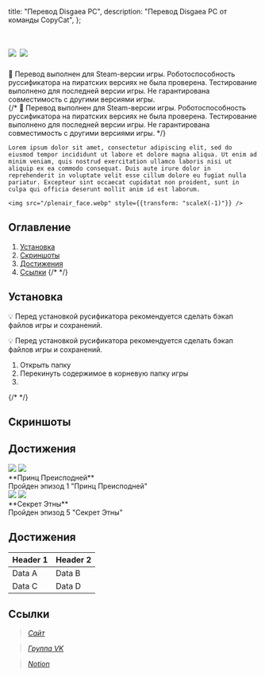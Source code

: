 
  title: "Перевод Disgaea PC",
  description: "Перевод Disgaea PC от команды CopyCat",
};

<div className="markdown-body">
  <h1 style={{display: "flex", alignItems: "center", justifyContent: "center"}}> 
    <img src="/games/disgaea1pc/logo.webp" style={{height: 150}} />
    <img src="/CopyCat_logo.svg" className="cc_logo" style={{height: 100}} />
  </h1>


  <div className="warning">
    🚧 Перевод выполнен для Steam-версии игры. Роботоспособность руссификатора на пиратских версиях не была проверена. Тестирование выполнено для последней версии игры. Не гарантирована совместимость с другими версиями игры.
  </div>
  {/* <Warning>
    🚧 Перевод выполнен для Steam-версии игры. Роботоспособность руссификатора на пиратских версиях не была проверена. Тестирование выполнено для последней версии игры. Не гарантирована совместимость с другими версиями игры.
  </Warning> */}

  <div style={{display: "flex", alignItems: "center"}}>
    
    Lorem ipsum dolor sit amet, consectetur adipiscing elit, sed do eiusmod tempor incididunt ut labore et dolore magna aliqua. Ut enim ad minim veniam, quis nostrud exercitation ullamco laboris nisi ut aliquip ex ea commodo consequat. Duis aute irure dolor in reprehenderit in voluptate velit esse cillum dolore eu fugiat nulla pariatur. Excepteur sint occaecat cupidatat non proident, sunt in culpa qui officia deserunt mollit anim id est laborum.
    
    <img src="/plenair_face.webp" style={{transform: "scaleX(-1)"}} />

  </div>


  ## Оглавление

  1. [Установка](#a_install)
  2. [Скриншоты](#a_screenshots)
  3. [Достижения](#a_achievements)
  4. [Ссылки](#a_contacts)
  {/*  */}


  <a id="a_install"></a>

  ## Установка
  
  <div className="tip">💡 Перед установкой русификатора рекомендуется сделать бэкап файлов игры и сохранений.</div>

  <tip>💡 Перед установкой русификатора рекомендуется сделать бэкап файлов игры и сохранений.</tip>

  1. Открыть папку
  2. Перекинуть содержимое в корневую папку игры 
  3. 
  {/*  */}


  <a id="a_screenshots"></a>

  ## Скриншоты


  <a id="a_achievements"></a>

  ## Достижения

  <div className="achievements no-page-break" >
    <div className="ach_row">
      <img src="https://steamcdn-a.akamaihd.net/steamcommunity/public/images/apps/405900/692015ea642aff79bdcee78a49f3afb1f55fd118.jpg" />
      <img src="https://steamcdn-a.akamaihd.net/steamcommunity/public/images/apps/405900/ff14963c17fe144ea0062389e410b9a319e36cb9.jpg" />
      <div className="ach_desc">
        **Принц Преисподней**<br />
        Пройден эпизод 1 "Принц Преисподней"
      </div>
    </div>
    <div className="ach_row">
      <img src="https://steamcdn-a.akamaihd.net/steamcommunity/public/images/apps/405900/f455cf0f43d8c81b4bbe6368ef33e227c2c02a76.jpg" />
      <img src="https://steamcdn-a.akamaihd.net/steamcommunity/public/images/apps/405900/c765740dd4085b27f16307f72323fb628ca1673c.jpg" />
      <div className="ach_desc">
        **Секрет Этны**<br />
        Пройден эпизод 5 "Секрет Этны"
      </div>
    </div>
  </div>

  ## Достижения

  | Header 1 | Header 2 |
  | -------- | -------- |
  | Data A   | Data B   |
  | Data C   | Data D   |  

  <a id="a_contacts"></a>

  ## Ссылки
  
  > <a href="https://copycat.vortygon.space" target="_blank"><i className="nf nf-md-web links" /> Сайт</a> 

  > <a href="https://vk.com/copy.cats" target="_blank"><i className="nf nf-fa-vk links" /> Группа VK</a> 

  > <a href="https://copy-cats.notion.site/c7d63c5518b1442e91f70241343fdbd5?v=d93420d1fdae4faca5f4eec87a4ba6a4&pvs=4" target="_blank"><i className="nf nf-seti-todo links" /> Notion</a> 

</div>

